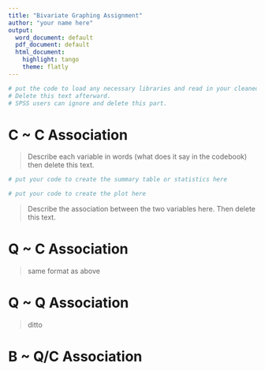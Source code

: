 ```yaml
---
title: "Bivariate Graphing Assignment"
author: "your name here"
output:
  word_document: default
  pdf_document: default
  html_document:
    highlight: tango
    theme: flatly
---
```



```r
# put the code to load any necessary libraries and read in your cleaned data here. 
# Delete this text afterward.
# SPSS users can ignore and delete this part. 
```

# C ~ C Association
> Describe each variable in words (what does it say in the codebook) then delete this text. 

```r
# put your code to create the summary table or statistics here
```

```r
# put your code to create the plot here
```

> Describe the association between the two variables here. Then delete this text. 


# Q ~ C Association
> same format as above


# Q ~ Q Association
> ditto



# B ~ Q/C Association

